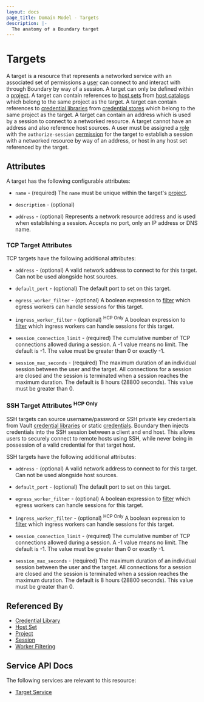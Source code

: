 ```yaml
---
layout: docs
page_title: Domain Model - Targets
description: |-
  The anatomy of a Boundary target
---
```


# Targets

A target is a resource
that represents a networked service
with an associated set of permissions
a [user][] can connect to
and interact with
through Boundary
by way of a session.
A target can only be defined within a [project][].
A target can contain references to [host sets][] from [host catalogs][]
which belong to the same project as the target.
A target can contain references to [credential libraries][]
from [credential stores][] which belong to the same project as the target.
A target can contain an address
which is used by a session to connect to a networked resource.
A target cannot have an address and also reference host sources.
A user must be assigned a [role][] with the `authorize-session` [permission][]
for the target to
establish a session with a networked resource by way of an address,
or host in any host set referenced by the target.

## Attributes

A target has the following configurable attributes:

- `name` - (required)
  The `name` must be unique within the target's [project][].

- `description` - (optional)

- `address` - (optional)
  Represents a network resource address and is used when establishing a session.
  Accepts no port, only an IP address or DNS name.

### TCP Target Attributes

TCP targets have the following additional attributes:

- `address` - (optional)
  A valid network address to connect to for this target. Can
  not be used alongside host sources.

- `default_port` - (optional)
  The default port to set on this target.

- `egress_worker_filter` - (optional)
  A boolean expression to [filter][] which egress workers can handle sessions
  for this target.

- `ingress_worker_filter` - (optional) <sup>HCP Only</sup>
  A boolean expression to [filter][] which ingress workers can handle sessions
  for this target.

- `session_connection_limit` - (required)
  The cumulative number of TCP connections allowed during a session.
  A -1 value means no limit.
  The default is -1.
  The value must be greater than 0 or exactly -1.

- `session_max_seconds` - (required)
  The maximum duration of an individual session between the user and the target.
  All connections for a session are closed
  and the session is terminated
  when a session reaches the maximum duration.
  The default is 8 hours (28800 seconds).
  This value must be greater than 0.

### SSH Target Attributes <sup>HCP Only</sup>

SSH targets can source username/password or SSH private key credentials from Vault [credential libraries][] or static
[credentials][]. Boundary then injects credentials into the SSH session between a client and end host. This allows users to
securely connect to remote hosts using SSH, while never being in possession of a valid credential for that target host.

SSH targets have the following additional attributes:

- `address` - (optional)
  A valid network address to connect to for this target. Can
  not be used alongside host sources.

- `default_port` - (optional)
  The default port to set on this target.

- `egress_worker_filter` - (optional)
  A boolean expression to [filter][] which egress workers can handle sessions
  for this target.

- `ingress_worker_filter` - (optional) <sup>HCP Only</sup>
  A boolean expression to [filter][] which ingress workers can handle sessions
  for this target.

- `session_connection_limit` - (required)
  The cumulative number of TCP connections allowed during a session.
  A -1 value means no limit.
  The default is -1.
  The value must be greater than 0 or exactly -1.

- `session_max_seconds` - (required)
  The maximum duration of an individual session between the user and the target.
  All connections for a session are closed
  and the session is terminated
  when a session reaches the maximum duration.
  The default is 8 hours (28800 seconds).
  This value must be greater than 0.

## Referenced By

- [Credential Library][]
- [Host Set][]
- [Project][]
- [Session][]
- [Worker Filtering][]

[credentials]: /docs/concepts/domain-model/credentials
[credential library]: /docs/concepts/domain-model/credential-libraries
[credential libraries]: /docs/concepts/domain-model/credential-libraries
[credential store]: /docs/concepts/domain-model/credential-stores
[credential stores]: /docs/concepts/domain-model/credential-stores
[host catalog]: /docs/concepts/domain-model/host-catalogs
[host catalogs]: /docs/concepts/domain-model/host-catalogs
[host set]: /docs/concepts/domain-model/host-sets
[host sets]: /docs/concepts/domain-model/host-sets
[host]: /docs/concepts/domain-model/hosts
[hosts]: /docs/concepts/domain-model/hosts
[permission]: /docs/concepts/security/permissions
[permissions]: /docs/concepts/security/permissions
[project]: /docs/concepts/domain-model/scopes#projects
[projects]: /docs/concepts/domain-model/scopes#projects
[role]: /docs/concepts/domain-model/roles
[roles]: /docs/concepts/domain-model/roles
[session]: /docs/concepts/domain-model/sessions
[sessions]: /docs/concepts/domain-model/sessions
[filter]: /docs/concepts/filtering/worker-tags
[worker filtering]: /docs/concepts/filtering/worker-tags
[user]: /docs/concepts/domain-model/users
[users]: /docs/concepts/domain-model/users

## Service API Docs

The following services are relevant to this resource:

- [Target Service](/api-docs/target-service)
